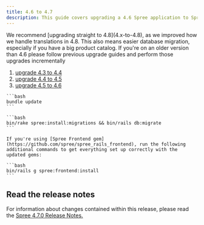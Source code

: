 ```yaml
---
title: 4.6 to 4.7
description: This guide covers upgrading a 4.6 Spree application to Spree 4.7.
---
```


<Warning>
We recommend [upgrading straight to 4.8](4.x-to-4.8), as we improved how we handle translations in 4.8.
This also means easier database migration, especially if you have a big product catalog.
</Warning>

<Note>
If you're on an older version than 4.6 please follow previous upgrade guides and perform those upgrades incrementally

1. [upgrade 4.3 to 4.4](4.3-to-4.4)
2. [upgrade 4.4 to 4.5](4.4-to-4.5)
3. [upgrade 4.5 to 4.6](4.5-to-4.6)
</Note>

<AccordionGroup>
  <Accordion title="1. Update gems">

    ```bash
    bundle update
    ```
  </Accordion>

  <Accordion title="2. Install and run missing migrations">

    ```bash
    bin/rake spree:install:migrations && bin/rails db:migrate
    ```
  </Accordion>

  <Accordion title="3. (Optional) Re-Run Spree Frontend install">

    If you're using [Spree Frontend gem](https://github.com/spree/spree_rails_frontend), run the following additional commands to get everything set up correctly with the updated gems:

    ```bash
    bin/rails g spree:frontend:install
    ```

  </Accordion>
</AccordionGroup>

## Read the release notes

For information about changes contained within this release, please read the [Spree 4.7.0 Release Notes.](https://github.com/spree/spree/releases/tag/v4.7.0)
